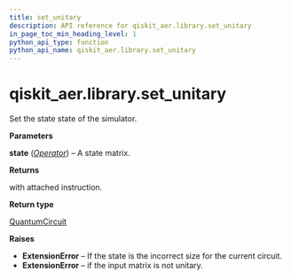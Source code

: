 ```yaml
---
title: set_unitary
description: API reference for qiskit_aer.library.set_unitary
in_page_toc_min_heading_level: 1
python_api_type: function
python_api_name: qiskit_aer.library.set_unitary
---
```


# qiskit\_aer.library.set\_unitary

<Function id="qiskit_aer.library.set_unitary" isDedicatedPage={true} github="https://github.com/qiskit/qiskit-aer/tree/stable/0.11/qiskit_aer/library/set_instructions/set_unitary.py" signature="set_unitary(self, state)">
  Set the state state of the simulator.

  **Parameters**

  **state** ([*Operator*](qiskit.quantum_info.Operator "qiskit.quantum_info.Operator")) – A state matrix.

  **Returns**

  with attached instruction.

  **Return type**

  [QuantumCircuit](qiskit.circuit.QuantumCircuit "qiskit.circuit.QuantumCircuit")

  **Raises**

  *   **ExtensionError** – If the state is the incorrect size for the current circuit.
  *   **ExtensionError** – if the input matrix is not unitary.
</Function>

